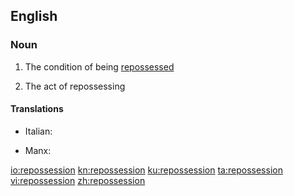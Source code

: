 ==English==

===Noun===
{{en-noun|~}}

# {{lb|en|uncountable}} The condition of being [[repossess]]ed
# {{lb|en|countable}} The act of repossessing

====Translations====
{{trans-top|the act of repossessing}}
* Italian: {{t|it|riappropriazione|f}}
{{trans-mid}}
{{trans-bottom}}

{{checktrans-top}}
* Manx: {{t-check|gv|aahellooderys|m}}
{{trans-mid}}
{{trans-bottom}}

[[io:repossession]]
[[kn:repossession]]
[[ku:repossession]]
[[ta:repossession]]
[[vi:repossession]]
[[zh:repossession]]